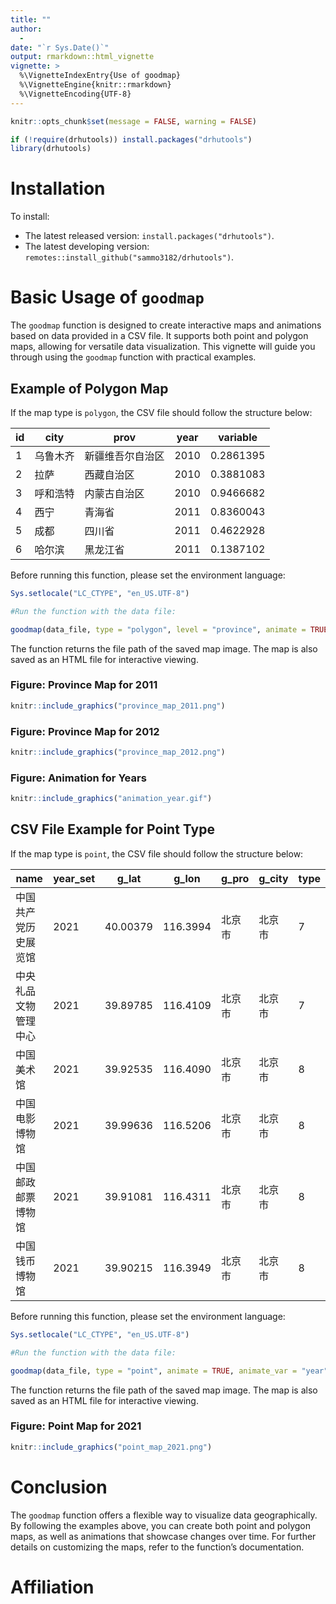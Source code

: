 ```yaml
---
title: ""
author: 
  - 
date: "`r Sys.Date()`"
output: rmarkdown::html_vignette
vignette: >
  %\VignetteIndexEntry{Use of goodmap}
  %\VignetteEngine{knitr::rmarkdown}
  %\VignetteEncoding{UTF-8}
---
```


```r
knitr::opts_chunk$set(message = FALSE, warning = FALSE)

if (!require(drhutools)) install.packages("drhutools")
library(drhutools)
```
# Installation

To install:

-  The latest released version: `install.packages("drhutools")`.
-  The latest developing version: `remotes::install_github("sammo3182/drhutools")`.


# Basic Usage of `goodmap`

The `goodmap` function is designed to create interactive maps and animations based on data provided in a CSV file. It supports both point and polygon maps, allowing for versatile data visualization. This vignette will guide you through using the `goodmap` function with practical examples.

## Example of Polygon Map

If the map type is `polygon`, the CSV file should follow the structure below:

| id | city       | prov               | year | variable   |
|----|------------|--------------------|------|------------|
| 1  | 乌鲁木齐  | 新疆维吾尔自治区   | 2010 | 0.2861395  |
| 2  | 拉萨      | 西藏自治区         | 2010 | 0.3881083  |
| 3  | 呼和浩特  | 内蒙古自治区       | 2010 | 0.9466682  |
| 4  | 西宁      | 青海省             | 2011 | 0.8360043  |
| 5  | 成都      | 四川省             | 2011 | 0.4622928  |
| 6  | 哈尔滨    | 黑龙江省           | 2011 | 0.1387102  |

Before running this function, please set the environment language:

```r
Sys.setlocale("LC_CTYPE", "en_US.UTF-8")

#Run the function with the data file:

goodmap(data_file, type = "polygon", level = "province", animate = TRUE, animate_var = "year", years = c(2011, 2012))
```

The function returns the file path of the saved map image. The map is also saved as an HTML file for interactive viewing.

### Figure: Province Map for 2011
```r
knitr::include_graphics("province_map_2011.png")
```

### Figure: Province Map for 2012
```r
knitr::include_graphics("province_map_2012.png")
```

### Figure: Animation for Years
```r
knitr::include_graphics("animation_year.gif")
```

## CSV File Example for Point Type

If the map type is `point`, the CSV file should follow the structure below:

| name                      | year_set | g_lat   | g_lon    | g_pro  | g_city  | type |
|---------------------------|----------|---------|----------|--------|---------|------|
| 中国共产党历史展览馆      | 2021     | 40.00379| 116.3994 | 北京市 | 北京市  | 7    |
| 中央礼品文物管理中心      | 2021     | 39.89785| 116.4109 | 北京市 | 北京市  | 7    |
| 中国美术馆                | 2021     | 39.92535| 116.4090 | 北京市 | 北京市  | 8    |
| 中国电影博物馆            | 2021     | 39.99636| 116.5206 | 北京市 | 北京市  | 8    |
| 中国邮政邮票博物馆        | 2021     | 39.91081| 116.4311 | 北京市 | 北京市  | 8    |
| 中国钱币博物馆            | 2021     | 39.90215| 116.3949 | 北京市 | 北京市  | 8    |

Before running this function, please set the environment language:

```r
Sys.setlocale("LC_CTYPE", "en_US.UTF-8")

#Run the function with the data file:

goodmap(data_file, type = "point", animate = TRUE, animate_var = "year", years = 2021)
```

The function returns the file path of the saved map image. The map is also saved as an HTML file for interactive viewing.

### Figure: Point Map for 2021
```r
knitr::include_graphics("point_map_2021.png")
```

# Conclusion
The `goodmap` function offers a flexible way to visualize data geographically. By following the examples above, you can create both point and polygon maps, as well as animations that showcase changes over time. For further details on customizing the maps, refer to the function's documentation.

# Affiliation
